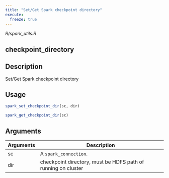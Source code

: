 ```yaml
---
title: "Set/Get Spark checkpoint directory"
execute:
  freeze: true
---
```


*R/spark_utils.R*

## checkpoint_directory

## Description
Set/Get Spark checkpoint directory 


## Usage
```r
spark_set_checkpoint_dir(sc, dir) 

spark_get_checkpoint_dir(sc) 
```

## Arguments
|Arguments|Description|
|---|---|
| sc | A `spark_connection`. |
| dir | checkpoint directory, must be HDFS path of running on cluster |







